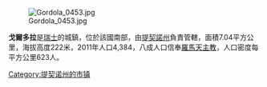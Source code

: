[[Image:Gordola_0453.jpg|right]]

'''戈爾多拉'''是[[瑞士|瑞士]]的城鎮，位於該國南部，由[[提契諾州|提契諾州]]負責管轄，面積7.04平方公里，海拔高度222米，2011年人口4,384，八成人口信奉[[羅馬天主教|羅馬天主教]]，人口密度每平方公里623人。

{{Authority control}}
{{Switzerland-geo-stub}}
[[Category:提契诺州的市镇|Category:提契诺州的市镇]]
